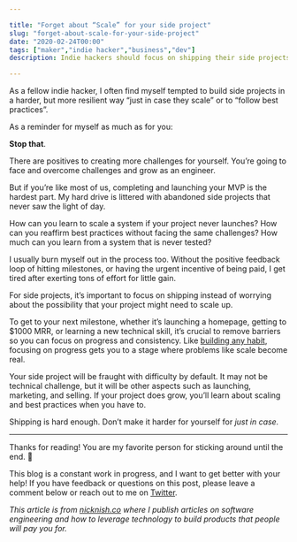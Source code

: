 ```yaml
---

title: "Forget about “Scale” for your side project"
slug: "forget-about-scale-for-your-side-project"
date: "2020-02-24T00:00"
tags: ["maker","indie hacker","business","dev"]
description: Indie hackers should focus on shipping their side projects instead of overcomplicating things and trying to follow best practices or anticipating scaling. The hardest part of creating a side project is completing and launching it, and most projects never see the light of day due to the difficulty of scaling or following best practices. It's essential to focus on progress and consistency, removing barriers and shipping the MVP.

---
```


As a fellow indie hacker, I often find myself tempted to build side projects in a harder, but more resilient way “just in case they scale” or to “follow best practices”.

As a reminder for myself as much as for you: 

**Stop that**. 

There are positives to creating more challenges for yourself. You’re going to face and overcome challenges and grow as an engineer.

But if you’re like most of us, completing and launching your MVP is the hardest part. My hard drive is littered with abandoned side projects that never saw the light of day. 

How can you learn to scale a system if your project never launches? How can you reaffirm best practices without facing the same challenges? How much can you learn from a system that is never tested? 

I usually burn myself out in the process too. Without the positive feedback loop of hitting milestones, or having the urgent incentive of being paid, I get tired after exerting tons of effort for little gain.

For side projects, it’s important to focus on shipping instead of worrying about the possibility that your project might need to scale up.

To get to your next milestone, whether it’s launching a homepage, getting to $1000 MRR, or learning a new technical skill, it’s crucial to remove barriers so you can focus on progress and consistency. Like [building any habit](https://jamesclear.com/habit-guide), focusing on progress gets you to a stage where problems like scale become real.

Your side project will be fraught with difficulty by default. It may not be technical challenge, but it will be other aspects such as launching, marketing, and selling. If your project does grow, you’ll learn about scaling and best practices when you have to.

Shipping is hard enough. Don’t make it harder for yourself for *just in case.* 

---

Thanks for reading! You are my favorite person for sticking around until the end. 🍻

This blog is a constant work in progress, and I want to get better with your help! If you have feedback or questions on this post, please leave a comment below or reach out to me on [Twitter](https://twitter.com/@nickjnish). 

*This article is from [nicknish.co](https://nicknish.co) where I publish articles on software engineering and how to leverage technology to build products that people will pay you for.*